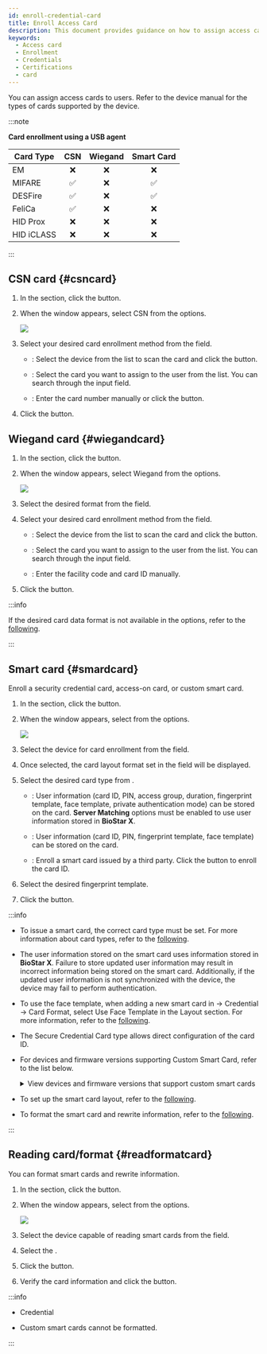 ```yaml
---
id: enroll-credential-card
title: Enroll Access Card
description: This document provides guidance on how to assign access cards to users.
keywords:
  - Access card
  - Enrollment
  - Credentials
  - Certifications
  - card
---
```


You can assign access cards to users. Refer to the device manual for the types of cards supported by the device.

:::note

**Card enrollment using a USB agent**

<div className='table-fixed'>

| Card Type  | CSN | Wiegand | Smart Card |
| ---------- | :-: | :-----: | :--------: |
| EM         |  ❌  |    ❌    |      ❌     |
| MIFARE     |  ✅  |    ❌    |      ✅     |
| DESFire    |  ✅  |    ❌    |      ✅     |
| FeliCa     |  ✅  |    ❌    |      ❌     |
| HID Prox   |  ❌  |    ❌    |      ❌     |
| HID iCLASS |  ❌  |    ❌    |      ❌     |

</div>

:::

## CSN card {#csncard}

1. In the <Cmd sid='common.credential' product='2' /> section, click the <Cmd sid='button.addCard' product='2' /> button.

2. When the <Cmd sid='user.header.card' product='2' /> window appears, select <Cmd>CSN</Cmd> from the <Cmd sid='user.cardType' product='2' /> options.

   <Image src='/img/biostarx-new-user-credential-card-csn.png' />

3. Select your desired card enrollment method from the <Cmd sid='common.registrationOption' product='2' /> field.

   * <Cmd sid='common.registerByCardReader' product='2' />: Select the device from the <Cmd sid='common.device' product='2' /> list to scan the card and click the <Cmd sid='common.readCard' product='2' /> button.

   * <Cmd sid='common.assignCard' product='2' />: Select the card you want to assign to the user from the list. You can search through the input field.

   * <Cmd sid='common.enterManually' product='2' />: Enter the card number manually or click the <Cmd sid='common.useUserId' product='2' /> button.

4. Click the <Cmd sid='button.enroll' product='2' /> button.

## Wiegand card {#wiegandcard}

1. In the <Cmd sid='common.credential' product='2' /> section, click the <Cmd sid='button.addCard' product='2' /> button.

2. When the <Cmd sid='user.header.card' product='2' /> window appears, select <Cmd>Wiegand</Cmd> from the <Cmd sid='user.cardType' product='2' /> options.

   <Image src='/img/biostarx-new-user-credential-card-wiegand.png' />

3. Select the desired format from the <Cmd sid='user.cardEnrol.cardFormat' product='2' /> field.

4. Select your desired card enrollment method from the <Cmd sid='common.registrationOption' product='2' /> field.

   * <Cmd sid='common.registerByCardReader' product='2' />: Select the device from the <Cmd sid='common.device' product='2' /> list to scan the card and click the <Cmd sid='common.readCard' product='2' /> button.

   * <Cmd sid='common.assignCard' product='2' />: Select the card you want to assign to the user from the list. You can search through the input field.

   * <Cmd sid='common.enterManually' product='2' />: Enter the facility code and card ID manually.

5. Click the <Cmd sid='button.enroll' product='2' /> button.

:::info

If the desired card data format is not available in the <Cmd sid='user.cardEnrol.cardFormat' product='2' /> options, refer to the [following](settings-credential-wiegand-format).

:::

## Smart card {#smardcard}

Enroll a security credential card, access-on card, or custom smart card.

1. In the <Cmd sid='common.credential' product='2' /> section, click the <Cmd sid='button.addCard' product='2' /> button.

2. When the <Cmd sid='user.header.card' product='2' /> window appears, select <Cmd sid='common.smartCard' product='2' /> from the <Cmd sid='user.cardType' product='2' /> options.

   <Image src='/img/biostarx-new-user-credential-card-smartcard.png' />

3. Select the device for card enrollment from the <Cmd sid='common.device' product='2' /> field.

4. Once selected, the card layout format set in the <Cmd sid='user.cardLayoutFormatName' product='2' /> field will be displayed.

5. Select the desired card type from <Cmd sid='user.cardMode' product='2' />.

   * <Cmd sid='user.secureCredentialCard' product='2' />: User information (card ID, PIN, access group, duration, fingerprint template, face template, private authentication mode) can be stored on the card. **Server Matching** options must be enabled to use user information stored in **BioStar X**.

   * <Cmd sid='user.accessOnCard' product='2' />: User information (card ID, PIN, fingerprint template, face template) can be stored on the card.

   * <Cmd sid='common.customSmartCard' product='2' />: Enroll a smart card issued by a third party. Click the <Cmd sid='common.readCard' product='2' /> button to enroll the card ID.

6. Select the desired fingerprint template.

7. Click the <Cmd sid='button.writeCard' product='2' /> button.

:::info

* To issue a smart card, the correct card type must be set. For more information about card types, refer to the [following](settings-credential-smart-format).

* The user information stored on the smart card uses information stored in **BioStar X**. Failure to store updated user information may result in incorrect information being stored on the smart card. Additionally, if the updated user information is not synchronized with the device, the device may fail to perform authentication.

* To use the face template, when adding a new smart card in <Cmd sid='shell.header.setting' /> → <Cmd>Credential</Cmd> → <Cmd>Card Format</Cmd>, select <Cmd>Use Face Template</Cmd> in the <Cmd>Layout</Cmd> section. For more information, refer to the [following](settings-credential-smart-format#layout).

* The Secure Credential Card type allows direct configuration of the card ID.

* For devices and firmware versions supporting Custom Smart Card, refer to the list below.

  <details>
  <summary>View devices and firmware versions that support custom smart cards</summary>

  * XPass D2 firmware version 1.7.1 or higher

  * BioEntry P2 firmware version 1.5.1 or higher

  * BioEntry W2 firmware version 1.8.0 or higher

  * BioStation 2a firmware version 1.1.0 or higher

  * X-Station 2 firmware version 1.3.0 or higher

  * BioStation 3 firmware version 1.3.0 or higher

  * BioEntry W3 firmware version 1.0.0 or higher

  * BioLite N2 firmware version 1.6.2 or higher

  </details>

* To set up the smart card layout, refer to the [following](settings-device-details-auth).

* To format the smart card and rewrite information, refer to the [following](#readformatcard).

:::

## Reading card/format {#readformatcard}

You can format smart cards and rewrite information.

1. In the <Cmd sid='common.credential' product='2' /> section, click the <Cmd sid='button.addCard' product='2' /> button.

2. When the <Cmd sid='user.header.card' product='2' /> window appears, select <Cmd sid='common.readCard' product='2' /> from the <Cmd sid='user.cardType' product='2' /> options.

   <Image src='/img/biostarx-new-user-credential-card-readcard.png' />

3. Select the device capable of reading smart cards from the <Cmd sid='common.device' product='2' /> field.

4. Select the <Cmd sid='user.cardModeLong' product='2' />.

5. Click the <Cmd sid='common.readCard' product='2' /> button.

6. Verify the card information and click the <Cmd sid='button.formatCard' product='2' /> button.

:::info

* Credential

* Custom smart cards cannot be formatted.

:::
